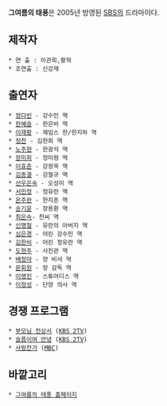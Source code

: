 '''그여름의 태풍'''은 2005년 방영된 [[SBS]]의 드라마이다. 

== 제작자 ==
 * 연 출 : 이관희,황혁
 * 조연출 : 신강재

== 출연자 ==
 * [[정다빈]] - 강수민 역
 * [[한예슬]] - 한은비 역
 * [[이재황]] - 제임스 한/한지하 역
 * [[정찬]] - 김한희 역
 * [[노주현]] - 한광석 역
 * [[장미희]] - 정미령 역
 * [[이효춘]] - 강정옥 역
 * [[김종결]] - 강철규 역
 * [[선우은숙]] - 오성미 역
 * [[서민정]] - 정유란 역
 * [[온주완]] - 한지훈 역
 * [[송기윤]] - 장용환 역
 * [[최은숙]]- 천씨 역
 * [[신명철]] - 유란의 아버지 역
 * [[심은경(배우)|심은경]] - 어린 강수민 역
 * [[김한비]] - 어린 정유란 역
 * [[도현주]] - 사진관 역
 * [[배정아]] - 양 비서 역
 * [[문회원]] - 장 감독 역
 * [[이영진]] - 스튜어디스 역
 * [[이정성]] - 단양 의사 역

== 경쟁 프로그램 ==
 * [[부모님 전상서]] ([[KBS 2TV]])
 * [[슬픔이여 안녕]] ([[KBS 2TV]])
 * [[사랑찬가]] ([[MBC]])

== 바깥고리 ==
 * [http://tv.sbs.co.kr/summer/index.html 그여름의 태풍 홈페이지]

